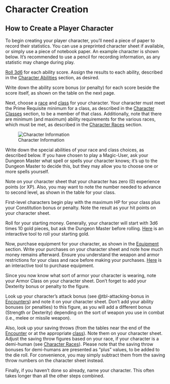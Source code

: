 # Character Creation

## How to Create a Player Character

To begin creating your player character, you'll need a piece of paper to record their statistics. You can use a preprinted character sheet if available, or simply use a piece of notebook paper. An example character is shown below. It's recommended to use a pencil for recording information, as any statistic may change during play.

[Roll 3d6](appendix_interactive.qmd#character-abilities) for each ability score.  Assign the results to each ability, described in the [Character Abilities](abilities.qmd#ability-scores) section, as desired.

Write down the ability score bonus (or penalty) for each score beside the score itself, as shown on the table on the next page.

Next, choose a [race](races.qmd#character-races) and [class](class.qmd#character-classes) for your character. Your character must meet the Prime Requisite minimum for a class, as described in the [Character Classes](class.qmd#tbl-prime-requisites) section, to be a member of that class. Additionally, note that there are minimum (and maximum) ability requirements for the various races, which must be met, as described in the [Character Races](races.qmd#tbl-racial-requirements) section.


![Character Information](./images/charactersheet.png){#fig-char-info}

Write down the special abilities of your race and class choices, as described below. If you have chosen to play a Magic-User, ask your Dungeon Master  what spell or spells your character knows; it's up to the Dungeon Master  to decide this, but they may allow you to choose one or more spells yourself.

Note on your character sheet that your character has zero (0) experience points (or XP). Also, you may want to note the number needed to advance to second level, as shown in the table for your class.

First-level characters begin play with the maximum HP for your class plus your Constitution bonus or penalty. Note the result as your hit points on your character sheet.

Roll for your starting money. Generally, your character will start with 3d6 times 10 gold pieces, but ask the Dungeon Master  before rolling.  [Here](appendix_interactive.qmd#starting-gold) is an interactive tool to roll your starting gold.

Now, purchase equipment for your character, as shown in the [Equipment](equipment.qmd#equipment-explanations) section. Write your purchases on your character sheet and note how much money remains afterward. Ensure you understand the weapon and armor restrictions for your class and race before making your purchases. [Here](appendix_interactive.qmd#buy-equipment) is an interactive tool to purchase equipment.

Since you now know what sort of armor your character is wearing, note your Armor Class on your character sheet. Don't forget to add your Dexterity bonus or penalty to the figure.

Look up your character's attack bonus (see @tbl-attacking-bonus in [Encounters](combatDetails.qmd)) and note it on your character sheet. Don't add your ability bonuses (or penalties) to this figure, as you will add a different bonus (Strength or Dexterity) depending on the sort of weapon you use in combat (i.e., melee or missile weapon).

Also, look up your saving throws (from the tables near the end of the [Encounter](combatDetails.qmd#saving-throw-tables-by-class) or at the appropriate [class](class.qmd#character-classes)). Note them on your character sheet. Adjust the saving throw figures based on your race, if your character is a demi-human (see [Character Races](races.qmd)). Please note that the saving throw bonuses for demi-humans are presented as "plus" values, to be added to the die roll. For convenience, you may simply subtract them from the saving throw numbers on the character sheet instead.

Finally, if you haven't done so already, name your character. This often takes longer than all the other steps combined.

